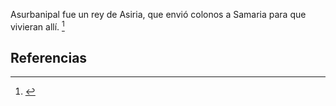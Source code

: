 Asurbanipal fue un rey de Asiria, que envió colonos a Samaria para que vivieran allí. <ref>{{lib|LU|143|4|1}}</ref> 

== Referencias ==
<references />
